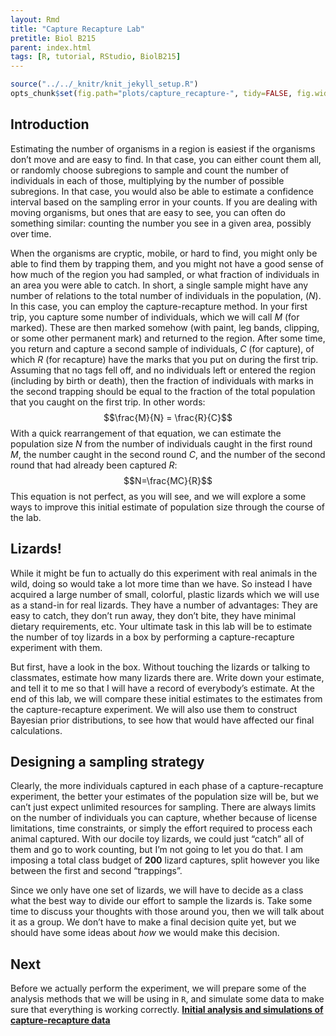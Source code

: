 ```yaml
---
layout: Rmd
title: "Capture Recapture Lab"
pretitle: Biol B215
parent: index.html
tags: [R, tutorial, RStudio, BiolB215]
---
```



```r
source("../../_knitr/knit_jekyll_setup.R")
opts_chunk$set(fig.path="plots/capture_recapture-", tidy=FALSE, fig.width=6.5, fig.height=5, cache=TRUE)
```

## Introduction
Estimating the number of organisms in a region is easiest if the organisms don't move and are easy to find. In that case, you can either count them all, or randomly choose subregions to sample and  count the number of individuals in each of those, multiplying by the number of possible subregions. In that case, you would also be able to estimate a confidence interval based on the sampling error in your counts. If you are dealing with moving organisms, but ones that are easy to see, you can often do something similar: counting the number you see in a given area, possibly over time.

When the organisms are cryptic, mobile, or hard to find, you might only be able to find them by trapping them, and you might not have a good sense of how much of the region you had sampled, or what fraction of individuals in an area you were able to catch. In short, a single sample might have any number of relations to the total number of individuals in the population, ($N$).  In this case, you can employ the capture-recapture method. In your first trip, you capture some number of individuals, which we will call $M$ (for marked). These are then marked somehow (with paint, leg bands, clipping, or some other permanent mark) and returned to the region. After some time, you return and capture a second sample of individuals, $C$ (for capture), of which $R$ (for recapture) have the marks that you put on during the first trip. Assuming that no tags fell off, and no individuals left or entered the region (including by birth or death), then the fraction of individuals with marks in the second trapping should be equal to the fraction of the total population that you caught on the first trip. In other words:
$$\frac{M}{N} = \frac{R}{C}$$
With a quick rearrangement of that equation, we can estimate the population size $N$ from the number of individuals caught in the first round $M$, the number caught in the second round $C$, and the number of the second round that had already been captured $R$:
$$N=\frac{MC}{R}$$
This equation is not perfect, as you will see, and we will explore a some ways to improve this initial estimate of population size through the course of the lab.

## Lizards!
While it might be fun to actually do this experiment with real animals in the wild, doing so would take a lot more time than we have. So instead I have acquired a large number of small, colorful, plastic lizards which we will use as a stand-in for real lizards. They have a number of advantages: They are easy to catch, they don't run away, they don't bite, they have minimal dietary requirements, etc. Your ultimate task in this lab will be to estimate the number of toy lizards in a box by performing a capture-recapture experiment with them.

But first, have a look in the box. Without touching the lizards or talking to classmates, estimate how many lizards there are. Write down your estimate, and tell it to me so that I will have a record of everybody's estimate. At the end of this lab, we will compare these initial estimates to the estimates from the capture-recapture experiment. We will also use them to construct Bayesian prior distributions, to see how that would have affected our final calculations.


## Designing a sampling strategy
Clearly, the more individuals captured in each phase of a capture-recapture experiment, the better your estimates of the population size will be, but we can't just expect unlimited resources for sampling.  There are always limits on the number of individuals you can capture, whether because of license limitations, time constraints, or simply the effort required to process each animal captured. With our docile toy lizards, we could just "catch" all of them and go to work counting, but I'm not going to let you do that. I am imposing a total class budget of **200** lizard captures, split however you like between the first and second "trappings". 

Since we only have one set of lizards, we will have to decide as a class what the best way to divide our effort to sample the lizards is. Take some time to discuss your thoughts with those around you, then we will talk about it as a group. We don't have to make a final decision quite yet, but we should have some ideas about *how* we would make this decision.

## Next
Before we actually perform the experiment, we will prepare some of the analysis methods that we will be using in `R`, and simulate some data to make sure that everything is working correctly.
**[Initial analysis and simulations of capture-recapture data](capture_recapture2.html)**

